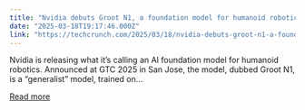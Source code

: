 ```yaml
---
title: "Nvidia debuts Groot N1, a foundation model for humanoid robotics"
date: "2025-03-18T19:17:46.000Z"
link: "https://techcrunch.com/2025/03/18/nvidia-debuts-groot-n1-a-foundation-model-for-humanoid-robotics/"
---
```


Nvidia is releasing what it&#8217;s calling an AI foundation model for humanoid robotics. Announced at GTC 2025 in San Jose, the model, dubbed Groot N1, is a &#8220;generalist&#8221; model, trained on...

[Read more](https://techcrunch.com/2025/03/18/nvidia-debuts-groot-n1-a-foundation-model-for-humanoid-robotics/)
